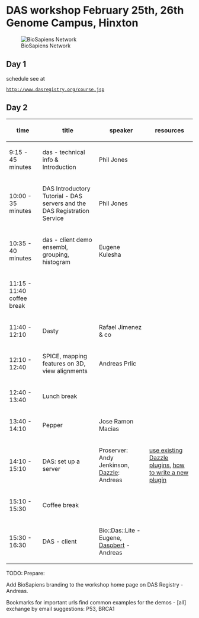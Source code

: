 =DAS workshop February 25th, 26th Genome Campus, Hinxton=
[[Image:Biosapiens_final.gif|frame|BioSapiens Network]]
==Day 1==
schedule see at
 [http://www.dasregistry.org/course.jsp http://www.dasregistry.org/course.jsp]

==Day 2==


{| class="wikitable"
|-
! time
! title
! speaker
! resources
|-
| 9:15 - 45 minutes
| das - technical info & Introduction 
| Phil Jones 
|  
|-
| 10:00 - 35 minutes
| DAS Introductory Tutorial - DAS servers and the DAS Registration Service
| Phil Jones 
|-  
| 10:35 - 40 minutes
| das - client demo ensembl, grouping, histogram
| Eugene Kulesha
|
|-
| 11:15 - 11:40 coffee break
| 
| 
|-
| 11:40 - 12:10 
| Dasty
| Rafael Jimenez & co
|
|-
| 12:10 - 12:40
| SPICE, mapping features on 3D, view alignments
| Andreas Prlic
|
|-
| 12:40 - 13:40 
| Lunch break 
|
|-
| 13:40 - 14:10
| Pepper
| Jose Ramon Macias
|
|-
| 14:10 - 15:10
| DAS: set up a server
| Proserver: Andy Jenkinson, [http://www.biojava.org/wiki/Dazzle Dazzle]: Andreas
| [http://www.biojava.org/wiki/Dazzle:plugins use existing Dazzle plugins], [http://www.biojava.org/wiki/Dazzle:writeplugin how to write a new plugin]
|-
| 15:10 - 15:30
| Coffee break
| 
|-
| 15:30 - 16:30 
| DAS - client  
| Bio::Das::Lite - Eugene, [http://www.spice-3d.org/dasobert/ Dasobert] - Andreas
|
|}


	
TODO: Prepare:

Add BioSapiens branding to the workshop home page on DAS Registry - Andreas.

Bookmarks for important urls
find common examples for the demos - [all] exchange by email
suggestions: P53, BRCA1